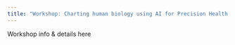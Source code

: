 ```yaml
---
title: "Workshop: Charting human biology using AI for Precision Health & Precision Medicine"
---
```


Workshop info & details here
